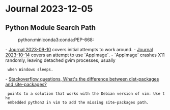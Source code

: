 = Journal 2023-12-05 =

== Python Module Search Path ==
:python:miniconda3:conda:PEP-668:

- [[2023-09-10|Journal 2023-09-10]] covers initial attempts to work around.
- [[2023-10-14|Journal 2023-10-14]] covers an attempt to use `AppImage`.
- `AppImage` crashes X11 randomly, leaving detached gvim processes, usually
  when Windows sleeps.
- [[https://stackoverflow.com/questions/9387928/whats-the-difference-between-dist-packages-and-site-packages|Stackoverflow questions, What's the difference between dist-packages and site-packages?]]
  points to a solution that works with the Debian version of vim: Use the
  embedded python3 in vim to add the missing site-packages path.

{{{vim
if !has('nvim') && !empty($CONDA_PREFIX) && has('linux')
  let s:conda_env = '/miniconda3/envs/vim-python/lib/python3.11/site-packages'
  if isdirectory(expand("$LOCALAPPDATA" .. s:conda_env))
    let s:conda_env = expand("$LOCALAPPDATA" .. s:conda_env)
  elseif isdirectory(expand("$HOME" .. s:conda_env))
    let s:conda_env = expand("$HOME" .. s:conda_env)
  endif
  let s:conda_env = 'python3 site.addsitedir("' .. s:conda_env .. '")'
  python3 import site
  execute s:conda_env
endif
}}}
